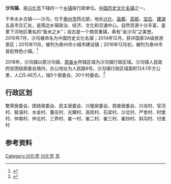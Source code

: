 {{中国乡级行政区|32/12/81/108/000}}

'''沙沟镇'''，是[[兴化市|兴化市]]下辖的一个[[乡镇|乡镇]]级行政单位。[[中国历史文化名镇|中国历史文化名镇]]之一。

千年水乡古镇——沙沟，位于[[泰州市|泰州市]]西北部，地处[[兴化市|兴化]]、[[盐都|盐都]]、[[高邮|高邮]]、[[宝应县|宝应]]、[[建湖|建湖]]五县市交汇处，是周边乡镇政治、经济、文化和交通中心。自然资源十分丰富，是里下河地区著名的“鱼米之乡”；自古是一个商贸重镇，素有“金沙沟”之美誉。2010年7月，沙沟被命名为中国历史文化名镇；2014年12月，获评国家3A级旅游景区；2015年11月，被列为泰州市小城市建设镇；2016年12月初，被列为泰州市首批特色小镇。<ref>{{Cite web|url=http://www.xinghua.gov.cn/art/2017/1/12/art_8261_399641.html|title=单位概况|accessdate=2018-10-07|last=兴化市人民政府|work=www.xinghua.gov.cn|archive-date=2018-10-07|archive-url=https://web.archive.org/web/20181007223333/http://www.xinghua.gov.cn/art/2017/1/12/art_8261_399641.html|dead-url=no}}</ref>

2018年，沙沟镇以原沙沟镇、[[周奋乡|周奋乡]]所辖区域为沙沟镇行政区域。沙沟镇人民政府驻团结居委会境内，办公地址为人民路8号。沙沟镇行政区域面积124.1平方公里，人口5.46万人，辖5个居委会、20个村委会。<ref>{{Cite web|url=http://www.xinghua.gov.cn/art/2018/8/20/art_101_31179.html|title=沙沟镇|accessdate=2018-10-07|last=兴化市人民政府|work=www.xinghua.gov.cn|archive-date=2018-10-07|archive-url=https://web.archive.org/web/20181007223507/http://www.xinghua.gov.cn/art/2018/8/20/art_101_31179.html|dead-url=no}}</ref>

== 行政区划 ==

繁荣居委会、团结居委会、民主居委会、兴隆居委会、周奋居委会、兴龙村、官河村、联溪村、水金村、董庄村、光耀村、高桂村、石梁村、沙北村、严舍村、时堡村、仲南村、仲北村、三界村、崔一村、崔二村、崔三村、崔四村、斜沟村、付堡村

== 参考资料 ==

{{reflist}}

{{PRC admin/navcat|32/12/81/108/000}}
{{中国历史文化名镇}}
{{江苏省历史文化名城}}
[[Category:兴化市|Category:兴化市]]
[[Category:泰州建制镇|兴化市]]
[[Category:中国历史文化名镇|苏]]